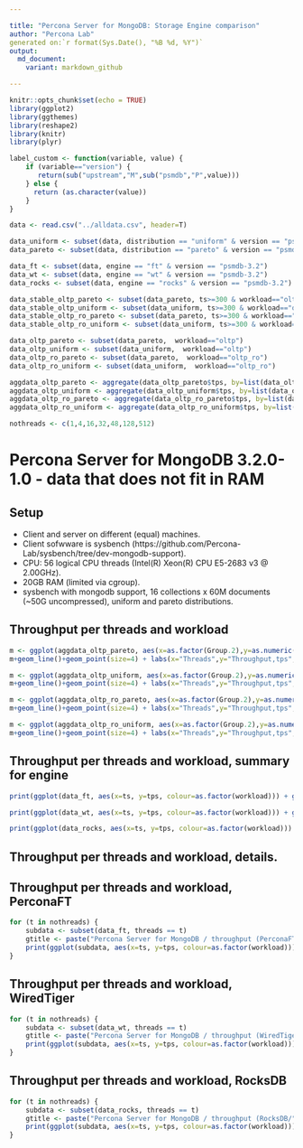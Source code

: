 ```yaml
---

title: "Percona Server for MongoDB: Storage Engine comparison"
author: "Percona Lab"
generated on:`r format(Sys.Date(), "%B %d, %Y")`
output:
  md_document:
    variant: markdown_github

---
```


```r
knitr::opts_chunk$set(echo = TRUE)
library(ggplot2)
library(ggthemes)
library(reshape2)
library(knitr)
library(plyr)

label_custom <- function(variable, value) {
    if (variable=="version") {
       return(sub("upstream","M",sub("psmdb","P",value)))
    } else {
      return (as.character(value))
    }
}

data <- read.csv("../alldata.csv", header=T)

data_uniform <- subset(data, distribution == "uniform" & version == "psmdb-3.2")
data_pareto <- subset(data, distribution == "pareto" & version == "psmdb-3.2")

data_ft <- subset(data, engine == "ft" & version == "psmdb-3.2")
data_wt <- subset(data, engine == "wt" & version == "psmdb-3.2")
data_rocks <- subset(data, engine == "rocks" & version == "psmdb-3.2")

data_stable_oltp_pareto <- subset(data_pareto, ts>=300 & workload=="oltp")
data_stable_oltp_uniform <- subset(data_uniform, ts>=300 & workload=="oltp")
data_stable_oltp_ro_pareto <- subset(data_pareto, ts>=300 & workload=="oltp_ro")
data_stable_oltp_ro_uniform <- subset(data_uniform, ts>=300 & workload=="oltp_ro")

data_oltp_pareto <- subset(data_pareto,  workload=="oltp")
data_oltp_uniform <- subset(data_uniform,  workload=="oltp")
data_oltp_ro_pareto <- subset(data_pareto,  workload=="oltp_ro")
data_oltp_ro_uniform <- subset(data_uniform,  workload=="oltp_ro")

aggdata_oltp_pareto <- aggregate(data_oltp_pareto$tps, by=list(data_oltp_pareto$engine, data_oltp_pareto$user_provided_threads), FUN=function(x) quantile(x, probs = 0.99))
aggdata_oltp_uniform <- aggregate(data_oltp_uniform$tps, by=list(data_oltp_uniform$engine, data_oltp_uniform$user_provided_threads), FUN=function(x) quantile(x, probs = 0.99))
aggdata_oltp_ro_pareto <- aggregate(data_oltp_ro_pareto$tps, by=list(data_oltp_ro_pareto$engine, data_oltp_ro_pareto$user_provided_threads), FUN=function(x) quantile(x, probs = 0.99))
aggdata_oltp_ro_uniform <- aggregate(data_oltp_ro_uniform$tps, by=list(data_oltp_ro_uniform$engine, data_oltp_ro_uniform$user_provided_threads), FUN=function(x) quantile(x, probs = 0.99))

nothreads <- c(1,4,16,32,48,128,512)

```
# Percona Server for MongoDB 3.2.0-1.0 - data that does not fit in RAM 

## Setup

* Client and server on different (equal) machines.
* Client sofwware is sysbench (https://github.com/Percona-Lab/sysbench/tree/dev-mongodb-support).
* CPU: 56 logical CPU threads (Intel(R) Xeon(R) CPU E5-2683 v3 @ 2.00GHz).
* 20GB RAM (limited via cgroup).
* sysbench with mongodb support, 16 collections x 60M documents (~50G uncompressed), uniform and pareto distributions. 

## Throughput per threads and workload

```r

m <- ggplot(aggdata_oltp_pareto, aes(x=as.factor(Group.2),y=as.numeric(aggdata_oltp_pareto$x),color=as.factor(Group.1),group=Group.1))
m+geom_line()+geom_point(size=4) + labs(x="Threads",y="Throughput,tps",title="sysbench OLTP - Pareto")+scale_color_tableau(name="Engine & Version")+scale_y_continuous(breaks=extended_range_breaks()(rbind(0,data_stable_oltp_pareto$tps)),labels = scales::comma)+theme(axis.text.x  = element_text(angle=45, vjust=0.5))+theme_bw() + theme(panel.grid = element_line(colour="#010101",size=1), panel.background = element_rect(colour="#000000"), plot.background = element_rect(colour="#000000"), strip.background = element_rect(colour="#010101"), text=element_text(size=50), strip.text=element_text(size=60))

m <- ggplot(aggdata_oltp_uniform, aes(x=as.factor(Group.2),y=as.numeric(aggdata_oltp_uniform$x),color=as.factor(Group.1),group=Group.1))
m+geom_line()+geom_point(size=4) + labs(x="Threads",y="Throughput,tps",title="sysbench OLTP - Uniform")+scale_color_tableau(name="Engine & Version")+scale_y_continuous(breaks=extended_range_breaks()(rbind(0,data_stable_oltp_uniform$tps)),labels = scales::comma)+theme(axis.text.x  = element_text(angle=45, vjust=0.5))+theme_bw() + theme(panel.grid = element_line(colour="#010101",size=1), panel.background = element_rect(colour="#000000"), plot.background = element_rect(colour="#000000"), strip.background = element_rect(colour="#010101"), text=element_text(size=50), strip.text=element_text(size=60))

m <- ggplot(aggdata_oltp_ro_pareto, aes(x=as.factor(Group.2),y=as.numeric(aggdata_oltp_ro_pareto$x),color=as.factor(Group.1),group=Group.1))
m+geom_line()+geom_point(size=4) + labs(x="Threads",y="Throughput,tps",title="sysbench OLTP read only - Pareto")+scale_color_tableau(name="Engine & Version")+scale_y_continuous(breaks=extended_range_breaks()(rbind(0,data_stable_oltp_ro_pareto$tps)),labels = scales::comma)+theme(axis.text.x  = element_text(angle=45, vjust=0.5))+theme_bw() + theme(panel.grid = element_line(colour="#010101",size=1), panel.background = element_rect(colour="#000000"), plot.background = element_rect(colour="#000000"), strip.background = element_rect(colour="#010101"), text=element_text(size=50), strip.text=element_text(size=60))

m <- ggplot(aggdata_oltp_ro_uniform, aes(x=as.factor(Group.2),y=as.numeric(aggdata_oltp_ro_uniform$x),color=as.factor(Group.1),group=Group.1))
m+geom_line()+geom_point(size=4) + labs(x="Threads",y="Throughput,tps",title="sysbench OLTP read only - Uniform")+scale_color_tableau(name="Engine & Version")+scale_y_continuous(breaks=extended_range_breaks()(rbind(0,data_stable_oltp_ro_uniform$tps)),labels = scales::comma)+theme(axis.text.x  = element_text(angle=45, vjust=0.5))+theme_bw() + theme(panel.grid = element_line(colour="#010101",size=1), panel.background = element_rect(colour="#000000"), plot.background = element_rect(colour="#000000"), strip.background = element_rect(colour="#010101"), text=element_text(size=50), strip.text=element_text(size=60))
```

## Throughput per threads and workload, summary for engine

```r

print(ggplot(data_ft, aes(x=ts, y=tps, colour=as.factor(workload))) + geom_jitter(size=4) + scale_colour_discrete(name = "") + facet_grid( distribution ~ user_provided_threads, labeller=label_custom) + xlab("Time in seconds (10 sec interval)") + ylab("Throughput (read/write ops per second)") + ggtitle("Percona Server for MongoDB / throughput per threads (PerconaFT)") + scale_y_continuous(breaks = extended_range_breaks()(rbind(0,data_ft$tps)))  + scale_x_discrete(breaks = c(600)) + expand_limits(x=0, y=0) + theme_bw() + theme(panel.grid = element_line(colour="#010101",size=1), panel.background = element_rect(colour="#000000"), plot.background = element_rect(colour="#000000"), strip.background = element_rect(colour="#010101"), text=element_text(size=50), strip.text=element_text(size=60)))

print(ggplot(data_wt, aes(x=ts, y=tps, colour=as.factor(workload))) + geom_jitter(size=4) + scale_colour_discrete(name = "") + facet_grid(distribution ~ user_provided_threads, labeller=label_custom) + xlab("Time in seconds (10 sec interval)") + ylab("Throughput (read/write ops per second)") + ggtitle("Percona Server for MongoDB / throughput per threads (WiredTiger)") + scale_y_continuous(breaks = extended_range_breaks()(rbind(0,data_wt$tps)))  + scale_x_discrete(breaks = c(600)) + expand_limits(x=0, y=0) + theme_bw() + theme(panel.grid = element_line(colour="#010101",size=1), panel.background = element_rect(colour="#000000"), plot.background = element_rect(colour="#000000"), strip.background = element_rect(colour="#010101"), text=element_text(size=50), strip.text=element_text(size=60)))

print(ggplot(data_rocks, aes(x=ts, y=tps, colour=as.factor(workload))) + geom_jitter(size=4) + scale_colour_discrete(name = "") + facet_grid(distribution ~ user_provided_threads, labeller=label_custom) + xlab("Time in seconds (10 sec interval)") + ylab("Throughput (read/write ops per second)") + ggtitle("Percona Server for MongoDB / throughput per threads (RocksDB)") + scale_y_continuous(breaks = extended_range_breaks()(rbind(0,data_rocks$tps)))  + scale_x_discrete(breaks = c(600)) + expand_limits(x=0, y=0) + theme_bw() + theme(panel.grid = element_line(colour="#010101",size=1), panel.background = element_rect(colour="#000000"), plot.background = element_rect(colour="#000000"), strip.background = element_rect(colour="#010101"), text=element_text(size=50), strip.text=element_text(size=60)))


```

## Throughput per threads and workload, details. 
## Throughput per threads and workload, PerconaFT

```r

for (t in nothreads) {
    subdata <- subset(data_ft, threads == t)
	gtitle <- paste("Percona Server for MongoDB / throughput (PerconaFT/", t," threads)")
	print(ggplot(subdata, aes(x=ts, y=tps, colour=as.factor(workload))) + geom_jitter(size=4) + scale_colour_discrete(name = "") + facet_grid(. ~ distribution) + xlab("Time in seconds (10 sec interval)") + ylab("Throughput (read/write ops per second)") + ggtitle(gtitle) + scale_y_continuous(breaks = extended_range_breaks()(rbind(0,subdata$tps)))  + expand_limits(x=0, y=0) + theme_bw() + theme(panel.grid = element_line(colour="#010101",size=1), panel.background = element_rect(colour="#000000"), plot.background = element_rect(colour="#000000"), strip.background = element_rect(colour="#010101"), text=element_text(size=50), strip.text=element_text(size=60)))
}
```

## Throughput per threads and workload, WiredTiger

```r


for (t in nothreads) {
    subdata <- subset(data_wt, threads == t)
	gtitle <- paste("Percona Server for MongoDB / throughput (WiredTiger/", t," threads)")
	print(ggplot(subdata, aes(x=ts, y=tps, colour=as.factor(workload))) + geom_jitter(size=4) + scale_colour_discrete(name = "") + facet_grid(. ~ distribution) + xlab("Time in seconds (10 sec interval)") + ylab("Throughput (read/write ops per second)") + ggtitle(gtitle) + scale_y_continuous(breaks = extended_range_breaks()(rbind(0,subdata$tps)))  + expand_limits(x=0, y=0) + theme_bw() + theme(panel.grid = element_line(colour="#010101",size=1), panel.background = element_rect(colour="#000000"), plot.background = element_rect(colour="#000000"), strip.background = element_rect(colour="#010101"), text=element_text(size=50), strip.text=element_text(size=60)))
}
```

## Throughput per threads and workload, RocksDB

```r


for (t in nothreads) {
    subdata <- subset(data_rocks, threads == t)
	gtitle <- paste("Percona Server for MongoDB / throughput (RocksDB/", t," threads)")
	print(ggplot(subdata, aes(x=ts, y=tps, colour=as.factor(workload))) + geom_jitter(size=4) + scale_colour_discrete(name = "") + facet_grid(. ~ distribution) + xlab("Time in seconds (10 sec interval)") + ylab("Throughput (read/write ops per second)") + ggtitle(gtitle) + scale_y_continuous(breaks = extended_range_breaks()(rbind(0,subdata$tps)))  + expand_limits(x=0, y=0) + theme_bw() + theme(panel.grid = element_line(colour="#010101",size=1), panel.background = element_rect(colour="#000000"), plot.background = element_rect(colour="#000000"), strip.background = element_rect(colour="#010101"), text=element_text(size=50), strip.text=element_text(size=60)))
}
```
